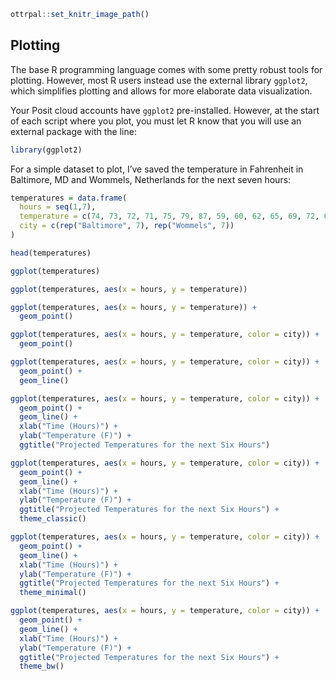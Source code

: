 ```r
ottrpal::set_knitr_image_path()
```

## Plotting

The base R programming language comes with some pretty robust tools for plotting. However, most R users instead use the external library `ggplot2`, which simplifies plotting and allows for more elaborate data visualization. 

Your Posit cloud accounts have `ggplot2` pre-installed. However, at the start of each script where you plot, you must let R know that you will use an external package with the line:

```r
library(ggplot2)
```

For a simple dataset to plot, I’ve saved the temperature in Fahrenheit in Baltimore, MD and Wommels, Netherlands for the next seven hours:

```r
temperatures = data.frame(
  hours = seq(1,7),
  temperature = c(74, 73, 72, 71, 75, 79, 87, 59, 60, 62, 65, 69, 72, 67),
  city = c(rep("Baltimore", 7), rep("Wommels", 7))
)

head(temperatures)
```

```r
ggplot(temperatures)
```

```r
ggplot(temperatures, aes(x = hours, y = temperature))
```

```r
ggplot(temperatures, aes(x = hours, y = temperature)) + 
  geom_point() 
```

```r
ggplot(temperatures, aes(x = hours, y = temperature, color = city)) + 
  geom_point() 
```

```r
ggplot(temperatures, aes(x = hours, y = temperature, color = city)) + 
  geom_point() + 
  geom_line()
```

```r
ggplot(temperatures, aes(x = hours, y = temperature, color = city)) + 
  geom_point() + 
  geom_line() +
  xlab("Time (Hours)") + 
  ylab("Temperature (F)") +
  ggtitle("Projected Temperatures for the next Six Hours")
```

```r
ggplot(temperatures, aes(x = hours, y = temperature, color = city)) + 
  geom_point() + 
  geom_line() +
  xlab("Time (Hours)") + 
  ylab("Temperature (F)") +
  ggtitle("Projected Temperatures for the next Six Hours") + 
  theme_classic()
```

```r
ggplot(temperatures, aes(x = hours, y = temperature, color = city)) + 
  geom_point() + 
  geom_line() +
  xlab("Time (Hours)") + 
  ylab("Temperature (F)") +
  ggtitle("Projected Temperatures for the next Six Hours") + 
  theme_minimal()
```

```r
ggplot(temperatures, aes(x = hours, y = temperature, color = city)) + 
  geom_point() + 
  geom_line() +
  xlab("Time (Hours)") + 
  ylab("Temperature (F)") +
  ggtitle("Projected Temperatures for the next Six Hours") + 
  theme_bw()
```